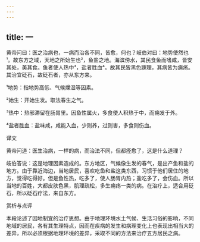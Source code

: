 ```yaml
---
---
---
```

title: 一
---




黄帝问曰：医之治病也，一病而治各不同，皆愈，何也？岐伯对曰：地势使然也¹。故东方之域，天地之所始生也²，鱼盐之地。海滨傍水，其民食鱼而嗜咸，皆安其处，美其食。鱼者使人热中³，盐者胜血⁴。故其民皆黑色踈理，其病皆为痈疡。其治宜砭石，故砭石者，亦从东方来。

¹地势：指地势高低、气候燥湿等因素。

²始生：开始生发。取法春生之气。

³热中：热邪滞留在肠胃里。因鱼性属火，多食使人积热于中，而痈发于外。

⁴盐者胜血：盐味咸，咸能入血，少则养，过则害，多食则伤血。

译文

黄帝问道：医生治病，一样的病，而治法不同，但都痊愈了，这是什么道理？

岐伯答说：这是地理因素造成的。东方地区，气候像生发的春气，是出产鱼和盐的地方。由于靠近海边，当地居民，喜欢吃鱼和盐这类东西，习惯于他们居住的地方，觉得吃得好。但是鱼性热，吃多了，使人肠胃内热；盐吃多了，会伤血。所以当地的百姓，大都皮肤色黑，肌理疏松，多生痈疡一类的病。在治疗上，适合用砭石，所以砭石疗法，来自东方。

赏析与点评

本段论述了因地制宜的治疗思想。由于地理环境水土气候、生活习俗的影响，不同地域的居民，各有其生理特点，因而在疾病的发生和病理变化上也表现出相当大的差异，所以必须根据地理环境的差异，采取不同的方法来治疗五方居民之病。